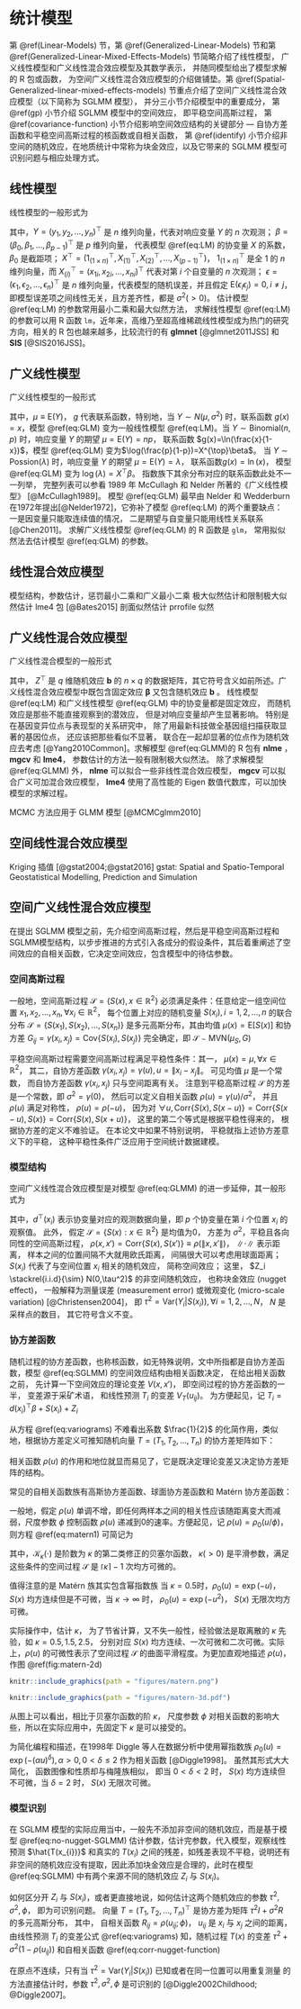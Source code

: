# 统计模型 {#models}

第 \@ref(Linear-Models) 节，第 \@ref(Generalized-Linear-Models) 节和第 \@ref(Generalized-Linear-Mixed-Effects-Models) 节简略介绍了线性模型， 广义线性模型和广义线性混合效应模型及其数学表示， 并随同模型给出了模型求解的 R 包或函数， 为空间广义线性混合效应模型的介绍做铺垫。第 \@ref(Spatial-Generalized-linear-mixed-effects-models) 节重点介绍了空间广义线性混合效应模型（以下简称为 SGLMM 模型）， 并分三小节介绍模型中的重要成分， 第 \@ref(gp) 小节介绍 SGLMM 模型中的空间效应， 即平稳空间高斯过程， 第 \@ref(covariance-function) 小节介绍影响空间效应结构的关键部分 --- 自协方差函数和平稳空间高斯过程的核函数或自相关函数， 第 \@ref(identify) 小节介绍非空间的随机效应，在地质统计中常称为块金效应，以及它带来的 SGLMM 模型可识别问题与相应处理方式。

## 线性模型 {#Linear-Models}

线性模型的一般形式为

\begin{equation}
Y = X^{\top}\beta + \epsilon, \mathrm{E}(\epsilon) = 0, \mathrm{Cov}(\epsilon) = \sigma^2\mathbf{I}  (\#eq:LM)
\end{equation}

\noindent 其中，$Y = (y_1,y_2,\ldots,y_n)^{\top}$ 是 $n$ 维列向量，代表对响应变量 $Y$ 的 $n$ 次观测； $\beta = (\beta_0,\beta_1,\ldots,\beta_{p-1})^{\top}$ 是 $p$ 维列向量， 代表模型 \@ref(eq:LM) 的协变量 $X$ 的系数，$\beta_0$ 是截距项； $X^{\top} = (1_{(1\times n)}^{\top},X_{(1)}^{\top},X_{(2)}^{\top},\ldots,X_{(p-1)}^{\top})$， $1_{(1\times n)}^{\top}$ 是全 1 的 $n$ 维列向量，而 $X_{(i)}^{\top} = (x_{1i},x_{2i},\ldots,x_{ni})^{\top}$ 代表对第 $i$ 个自变量的 $n$ 次观测； $\epsilon = (\epsilon_1,\epsilon_2,\ldots,\epsilon_n)^{\top}$ 是 $n$ 维列向量，代表模型的随机误差，并且假定 $\mathrm{E}(\epsilon_i \epsilon_j) = 0, i \ne j$， 即模型误差项之间线性无关，且方差齐性，都是 $\sigma^2(>0)$。 估计模型 \@ref(eq:LM) 的参数常用最小二乘和最大似然方法， 求解线性模型 \@ref(eq:LM) 的参数可以用 R 函数 `lm`，近年来，高维乃至超高维稀疏线性模型成为热门的研究方向，相关的 R 包也越来越多，比较流行的有 **glmnet** [@glmnet2011JSS] 和 **SIS** [@SIS2016JSS]。

<!-- 最小二乘估计/最大似然估计 回归系数与方差 -->

## 广义线性模型 {#Generalized-Linear-Models}

广义线性模型的一般形式

\begin{equation}
g(\mu) = X^{\top}\beta  (\#eq:GLM)
\end{equation}

\noindent 其中，$\mu \equiv \mathrm{E}(Y)$， $g$ 代表联系函数，特别地，当 $Y \sim N(\mu,\sigma^2)$ 时，联系函数 $g(x) = x$，模型 \@ref(eq:GLM) 变为一般线性模型 \@ref(eq:LM)。当 $Y \sim \mathrm{Binomial}(n,p)$ 时，响应变量 $Y$ 的期望 $\mu =\mathrm{E}(Y) = np$， 联系函数 $g(x)=\ln(\frac{x}{1-x})$，模型 \@ref(eq:GLM) 变为$\log(\frac{p}{1-p})=X^{\top}\beta$。 当 $Y \sim \mathrm{Possion}(\lambda)$ 时，响应变量 $Y$ 的期望 $\mu =\mathrm{E}(Y) = \lambda$， 联系函数$g(x) = \ln(x)$， 模型 \@ref(eq:GLM) 变为 $\log(\lambda) = X^{\top}\beta$。 指数族下其余分布对应的联系函数此处不一一列举， 完整列表可以参看 1989 年 McCullagh 和 Nelder 所著的《广义线性模型》 [@McCullagh1989]。 模型 \@ref(eq:GLM) 最早由 Nelder 和 Wedderburn 在1972年提出[@Nelder1972]，它弥补了模型 \@ref(eq:LM) 的两个重要缺点： 一是因变量只能取连续值的情况， 二是期望与自变量只能用线性关系联系 [@Chen2011]。 求解广义线性模型 \@ref(eq:GLM) 的 R 函数是 `glm`， 常用拟似然法去估计模型 \@ref(eq:GLM) 的参数。

<!-- 最小二乘估计/极大似然估计 回归系数与方差 -->


## 线性混合效应模型 {#Linear-Mixed-Effects-Models}

模型结构，参数估计，惩罚最小二乘和广义最小二乘
极大似然估计和限制极大似然估计 lme4 包 [@Bates2015]
剖面似然估计 prrofile 似然

## 广义线性混合效应模型 {#Generalized-Linear-Mixed-Effects-Models} 

广义线性混合模型的一般形式

\begin{equation}
g(\mu) = X^{\top}\boldsymbol{\beta} + Z^{\top}\mathbf{b}  (\#eq:GLMM)
\end{equation}

\noindent 其中， $Z^{\top}$ 是 $q$ 维随机效应 $\mathbf{b}$ 的 $n \times q$ 的数据矩阵，其它符号含义如前所述。广义线性混合效应模型中既包含固定效应 $\boldsymbol{\beta}$ 又包含随机效应 $\mathbf{b}$ 。 线性模型 \@ref(eq:LM) 和广义线性模型 \@ref(eq:GLM) 中的协变量都是固定效应， 而随机效应是那些不能直接观察到的潜效应， 但是对响应变量却产生显著影响。 特别是在基因变异位点与表现型的关系研究中， 除了用最新科技做全基因组扫描获取显著的基因位点， 还应该把那些看似不显著， 联合在一起却显著的位点作为随机效应去考虑 [@Yang2010Common]。求解模型 \@ref(eq:GLMM)的 R 包有 **nlme** ，**mgcv**  和 **lme4**， 参数估计的方法一般有限制极大似然法。 除了求解模型 \@ref(eq:GLMM) 外， **nlme** 可以拟合一些非线性混合效应模型， **mgcv** 可以拟合广义可加混合效应模型， **lme4** 使用了高性能的 Eigen 数值代数库，可以加快模型的求解过程。

MCMC 方法应用于 GLMM 模型 [@MCMCglmm2010]


## 空间线性混合效应模型

Kriging 插值 [@gstat2004;@gstat2016]
gstat: Spatial and Spatio-Temporal Geostatistical Modelling, Prediction and Simulation




## 空间广义线性混合效应模型 {#Spatial-Generalized-linear-mixed-effects-models}

在提出 SGLMM 模型之前，先介绍空间高斯过程，然后是平稳空间高斯过程和SGLMM模型结构，以步步推进的方式引入各成分的假设条件，其后着重阐述了空间效应的自相关函数，它决定空间效应，包含模型中的待估参数。

### 空间高斯过程 {#gp}

一般地，空间高斯过程 $\mathcal{S} = \{S(x),x\in\mathbb{R}^2\}$ 必须满足条件：任意给定一组空间位置 $x_1,x_2,\ldots,x_n, \forall x_{i} \in \mathbb{R}^2$， 每个位置上对应的随机变量 $S(x_i), i = 1,2,\ldots,n$ 的联合分布 $\mathcal{S} = \{S(x_1), S(x_2),\ldots,S(x_n)\}$ 是多元高斯分布，其由均值 $\mu(x) = \mathrm{E}[S(x)]$ 和协方差 $G_{ij} = \gamma(x_i,x_j) = \mathrm{Cov}\{S(x_i),S(x_j)\}$ 完全确定，即 $\mathcal{S} \sim \mathrm{MVN}(\mu_{S},G)$

平稳空间高斯过程需要空间高斯过程满足平稳性条件：其一， $\mu(x) = \mu, \forall x \in \mathbb{R}^2$， 其二，自协方差函数 $\gamma(x_i,x_j) = \gamma(u),u=\|x_{i} - x_{j}\|$。 可见均值 $\mu$ 是一个常数， 而自协方差函数 $\gamma(x_i,x_j)$ 只与空间距离有关。 注意到平稳高斯过程 $\mathcal{S}$ 的方差是一个常数，即 $\sigma^2 = \gamma(0)$， 然后可以定义自相关函数 $\rho(u) = \gamma(u)/\sigma^2$， 并且 $\rho(u)$ 满足对称性， $\rho(u) = \rho(-u)$， 因为对 $\forall u, \mathrm{Corr}\{S(x),S(x-u)\} = \mathrm{Corr}\{S(x-u), S(x)\} = \mathrm{Corr}\{S(x),S(x+u)\}$， 这里的第二个等式是根据平稳性得来的， 根据协方差的定义不难验证。 在本论文中如果不特别说明， 平稳就指上述协方差意义下的平稳， 这种平稳性条件广泛应用于空间统计数据建模。

### 模型结构 {#intro-sglmm}

空间广义线性混合效应模型是对模型 \@ref(eq:GLMM) 的进一步延伸，其一般形式为

\begin{equation}
g(\mu_i) = d(x_i)^{\top}\beta + S(x_i) + Z_i (\#eq:SGLMM)
\end{equation}

\noindent 其中，$d^{\top}(x_i)$ 表示协变量对应的观测数据向量，即 $p$ 个协变量在第 $i$ 个位置 $x_i$ 的观察值。 此外， 假定 $\mathcal{S} = \{S(x): x \in \mathbb{R}^2\}$ 是均值为0， 方差为 $\sigma^2$，平稳且各向同性的空间高斯过程， $\rho(x,x') = \mathrm{Corr}\{S(x),S(x')\} \equiv \rho(\|x,x'\|)$， $\|\cdot\|$ 表示距离， 样本之间的位置间隔不大就用欧氏距离， 间隔很大可以考虑用球面距离； $S(x_i)$ 代表了与空间位置 $x_i$ 相关的随机效应， 简称空间效应； 这里， $Z_i \stackrel{i.i.d}{\sim} N(0,\tau^2)$ 的非空间随机效应， 也称块金效应 (nugget effect)， 一般解释为测量误差 (measurement error) 或微观变化 (micro-scale variation) [@Christensen2004]， 即 $\tau^2=\mathrm{Var}(Y_{i}|S(x_{i})),\forall i = 1,2, \ldots, N$， $N$ 是采样点的数目， 其它符号含义不变。


### 协方差函数 {#covariance-function}

随机过程的协方差函数，也称核函数，如无特殊说明，文中所指都是自协方差函数，模型 \@ref(eq:SGLMM) 的空间效应结构由相关函数决定， 在给出相关函数之前， 先计算一下空间效应的理论变差 $V(x,x')$， 即空间过程的协方差函数的一半， 变差源于采矿术语， 和线性预测 $T_{i}$ 的变差 $V_{T}(u_{ij})$。 为方便起见，记 $T_{i} = d(x_i)^{\top}\beta + S(x_i) + Z_i$

\begin{equation}
\begin{aligned}
V(x,x') 
&= \frac{1}{2}\mathrm{Var}\{S(x)-S(x')\}\\
&= \frac{1}{2}\mathrm{Cov}(S(x)-S(x'),S(x)-S(x'))\\
&= \frac{1}{2}\{E[S(x)-S(x')][S(x)-S(x')]-[E(S(x)-S(x'))]^2\}\\
&= \sigma^2-\mathrm{Cov}(S(x),S(x'))=\sigma^2\{1-\rho(u)\}\\
V_{T}(u_{ij})
&= \frac{1}{2}\mathrm{Var}\{T_{i}(x)-T_{j}(x)\} \\
&= \frac{1}{2}\mathrm{E}[(T_{i}-T_{j})^2]=\tau^2+\sigma^2(1-\rho(u_{ij})) 
\end{aligned} (\#eq:variograms)
\end{equation}

\noindent 从方程 \@ref(eq:variograms) 不难看出系数 $\frac{1}{2}$ 的化简作用，类似地，根据协方差定义可推知随机向量 $T = (T_1,T_2,\ldots,T_n)$ 的协方差矩阵如下：

\begin{equation}
\begin{aligned}
\mathrm{Cov}(T_{i}(x),T_{i}(x)) &= \mathrm{E}[S(x_i)]^2 + \mathrm{E}Z_{i}^{2}= \sigma^2+\tau^2 \\
\mathrm{Cov}(T_{i}(x),T_{j}(x)) &= \mathrm{E}[S(x_i)S(x_j)]  = \sigma^2\rho(u_{ij})
\end{aligned}
\end{equation}

\noindent 相关函数 $\rho(u)$ 的作用和地位就显而易见了，它是既决定理论变差又决定协方差矩阵的结构。

常见的自相关函数族有高斯协方差函数、球面协方差函数和 Matérn 协方差函数：

\begin{equation}
\rho(u)=\{2^{\kappa -1}\Gamma(\kappa)\}^{-1}(u/\phi)^{\kappa}\mathcal{K}_{\kappa}(u/\phi),u > 0 (\#eq:matern1)
\end{equation}

\noindent 一般地，假定 $\rho(u)$ 单调不增，即任何两样本之间的相关性应该随距离变大而减弱，尺度参数 $\phi$ 控制函数 $\rho(u)$ 递减到0的速率。方便起见，记 $\rho(u) = \rho_{0}(u/\phi)$，则方程 \@ref(eq:matern1) 可简记为

\begin{equation}
\rho_{0}(u)=\{2^{\kappa -1}\Gamma(\kappa)\}^{-1}(u)^{\kappa}\mathcal{K}_{\kappa}(u),u > 0 (\#eq:matern2)
\end{equation}

\noindent 其中，$\mathcal{K}_{\kappa}(\cdot)$ 是阶数为 $\kappa$ 的第二类修正的贝塞尔函数， $\kappa(>0)$ 是平滑参数，满足这些条件的空间过程 $\mathcal{S}$ 是 $\lceil\kappa\rceil-1$ 次均方可微的。

值得注意的是 Matérn 族其实包含幂指数族
\noindent 当 $\kappa = 0.5$时，$\rho_{0}(u) = \exp(-u)$， $S(x)$ 均方连续但是不可微，当 $\kappa \to \infty$ 时， $\rho_{0}(u) = \exp(-u^2)$， $S(x)$ 无限次均方可微。

实际操作中，估计 $\kappa$， 为了节省计算，又不失一般性，经验做法是取离散的 $\kappa$ 先验，如 $\kappa = 0.5, 1.5, 2.5$， 分别对应 $S(x)$ 均方连续、一次可微和二次可微。实际上，$\rho(u)$ 的可微性表示了空间过程 $\mathcal{S}$ 的曲面平滑程度。为更加直观地描述 $\rho(u)$，作图 \@ref(fig:matern-2d)
<!-- 和图 \@ref(fig:matern-3d)  -->

```r
knitr::include_graphics(path = "figures/matern.png")
```
```r
knitr::include_graphics(path = "figures/matern-3d.pdf")
```

从图上可以看出，相比于贝塞尔函数的阶 $\kappa$， 尺度参数 $\phi$ 对相关函数的影响大些，所以在实际应用中，先固定下 $\kappa$ 是可以接受的。

为简化编程和描述，在1998年 Diggle 等人在数据分析中使用幂指数族 $\rho_{0}(u) = \exp(-(\alpha u)^{\delta}), \alpha > 0, 0 < \delta \leq 2$ 作为相关函数 [@Diggle1998]。 虽然其形式大大简化， 函数图像和性质却与梅隆族相似， 即当 $0 < \delta < 2$ 时， $S(x)$ 均方连续但不可微，当 $\delta = 2$ 时， $S(x)$ 无限次可微。

### 模型识别 {#identify}

在 SGLMM 模型的实际应用当中，一般先不添加非空间的随机效应，而是基于模型 \@ref(eq:no-nugget-SGLMM) 估计参数，估计完参数，代入模型，观察线性预测 $\hat{T(x_{i})}$ 和真实的 $T(x_i)$ 之间的残差，如残差表现不平稳，说明还有非空间的随机效应没有提取，因此添加块金效应是合理的，此时在模型 \@ref(eq:SGLMM) 中有两个来源不同的随机效应 $Z_{i}$ 与 $S(x_i)$。

\begin{equation}
g(\mu_i) = d(x_i)^{\top}\beta + S(x_i) (\#eq:no-nugget-SGLMM)
\end{equation}

如何区分开 $Z_{i}$ 与 $S(x_i)$，或者更直接地说，如何估计这两个随机效应的参数 $\tau^2, \sigma^2, \phi$， 即为可识别问题。 向量 $T = (T_1,T_2,\ldots,T_n)^{\top}$ 是协方差为矩阵 $\tau^2I + \sigma^2R$ 的多元高斯分布， 其中， 自相关函数 $R_{ij} = \rho(u_{ij}; \phi)$， $u_{ij}$ 是 $x_i$ 与 $x_j$ 之间的距离，由线性预测 $T_{i}$ 的变差公式 \@ref(eq:variograms) 知，随机过程 $T(x)$ 的变差 $\tau^2 + \sigma^2(1-\rho(u_{ij}))$ 和自相关函数 \@ref(eq:corr-nugget-function) 

\begin{equation}
\rho^{\star}(u) =
\begin{cases}
                                     1 & : x_{i} = x_{j}  \\
\sigma^2\rho(u_{ij})/(\sigma^2+\tau^2) & : x_{i} \neq x_{j}
\end{cases} (\#eq:corr-nugget-function)
\end{equation}

\noindent 在原点不连续，只有当 $\tau^2 = \mathrm{Var}(Y_i|S(x_i))$ 已知或者在同一位置可以用重复测量 的方法直接估计时，参数 $\tau^2, \sigma^2, \phi$ 是可识别的 [@Diggle2002Childhood; @Diggle2007]。

<!-- 如果诊断到不可忽略的非空间效应[@Christensen2004]， -->
<!-- ### 先验分布 {#prior} -->
<!-- 基于贝叶斯框架实现模型\@ref(eq:SGLMM)的参数估计和预测，必然使用 MCMC 算法，自然地，需要指定模型参数 $\boldsymbol{\theta} = (\beta,\tau^2,\sigma^2,\phi)$ 的先验分布，对于 $\beta$，选择相互独立的均匀先验，而对于参数 $\tau^2,\sigma^2,\phi$，选取如下模糊先验： -->
<!-- $$f(\tau^2) \propto \frac{1}{\tau^2};f(\sigma^2) \propto \frac{1}{\sigma^2};f(\phi) \propto \frac{1}{\phi^2}$$ -->
<!-- \noindent 其中，$\tau^2$ 和 $\sigma^2$ 为杰弗里斯先验，2002年 Peter J. Diggle 提出如下的分布 -->
<!-- \begin{equation*} -->
<!-- \log(\nu^2),\log(\sigma^2),\log(\phi)  \sim \text{正态分布}   -->
<!-- \end{equation*} -->
<!-- 这些无信息先验分布的选择是出于实用和经验的考虑（意思就是说可以取别的），只要使得马尔科夫链 收敛即可，实际操作中，我们还选取不同初始值，产生多条链，同时去掉迭代初始阶段产生的比较发散的值，在链条收敛的情况下，可以把它当作后验分布产生的样本，然后依据该样本估计后验分布的参数。这些无信息的先验分布的选择对最终结果几乎没有影响，这是贝叶斯非常棒的部分，贝叶斯推断方法也得以被广泛应用[@mao2006]。 -->
<!-- 作为模型 \@ref(eq:SGLMM) 求解和展示的首选工具 --- R 语言在空间数据分析与可视化方面呈现越来越流行的趋势，从早些年的 lattice 图形 [@lattice2008] 到如今的 ggplot2 图形[@ggplot22016]，操作空间数据的 sp 对象也发展为 sf 对象，还整合了不少第三方软件和服务，如基于 Google Maps 和 Google Earth 的交互式空间可视化。下面就求解模型 \@ref(eq:SGLMM)的三类算法 --- 贝叶斯方法、似然方法和低秩近似方法进行详细阐述。 -->
